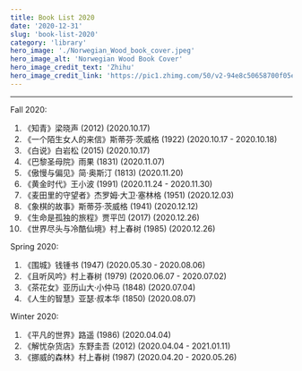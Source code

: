 ```yaml
---
title: Book List 2020
date: '2020-12-31'
slug: 'book-list-2020'
category: 'library'
hero_image: './Norwegian_Wood_book_cover.jpeg'
hero_image_alt: 'Norwegian Wood Book Cover'
hero_image_credit_text: 'Zhihu'
hero_image_credit_link: 'https://pic1.zhimg.com/50/v2-94e8c50658700f05ece76698c6603332_720w.jpg?source=54b3c3a5'
---
```


---

Fall 2020:

1. 《知青》梁晓声 (2012)
   (2020.10.17)
2. 《一个陌生女人的来信》斯蒂芬·茨威格 (1922)
   (2020.10.17 - 2020.10.18)
3. 《白说》白岩松 (2015)
   (2020.10.17)
4. 《巴黎圣母院》雨果 (1831)
   (2020.11.07)
5. 《傲慢与偏见》简·奥斯汀 (1813)
   (2020.11.20)
6. 《黄金时代》王小波 (1991)
   (2020.11.24 - 2020.11.30)
7. 《麦田里的守望者》杰罗姆·大卫·塞林格 (1951)
   (2020.12.03)
8. 《象棋的故事》斯蒂芬·茨威格 (1941)
   (2020.12.12)
9. 《生命是孤独的旅程》贾平凹 (2017)
   (2020.12.26)
10. 《世界尽头与冷酷仙境》村上春树 (1985)
    (2020.12.26)

Spring 2020:

1. 《围城》钱锺书 (1947)
   (2020.05.30 - 2020.08.06)
2. 《且听风吟》村上春树 (1979)
   (2020.06.07 - 2020.07.02)
3. 《茶花女》亚历山大·小仲马 (1848)
   (2020.07.04)
4. 《人生的智慧》亚瑟·叔本华 (1850)
   (2020.08.07)

Winter 2020:

1. 《平凡的世界》路遥 (1986)
   (2020.04.04)
2. 《解忧杂货店》东野圭吾 (2012)
   (2020.04.04 - 2021.01.11)
3. 《挪威的森林》村上春树 (1987)
   (2020.04.20 - 2020.05.26)
